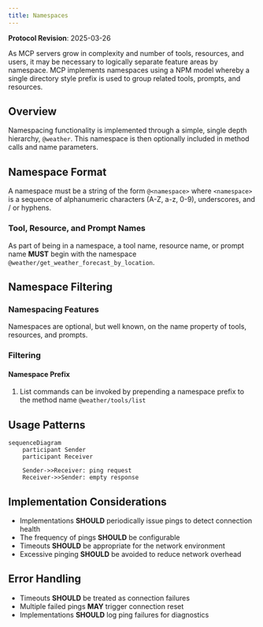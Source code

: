 ```yaml
---
title: Namespaces
---
```


<Info>**Protocol Revision**: 2025-03-26</Info>

As MCP servers grow in complexity and number of tools, resources, and users, it may
be necessary to logically separate feature areas by namespace. MCP implements namespaces
using a NPM model whereby a single directory style prefix is used to group related tools,
prompts, and resources.

## Overview

Namespacing functionality is implemented through a simple, single depth hierarchy, `@weather`.
This namespace is then optionally included in method calls and name parameters.

## Namespace Format

A namespace must be a string of the form `@<namespace>` where `<namespace>` is a sequence of
alphanumeric characters (A-Z, a-z, 0-9), underscores, and / or hyphens.

### Tool, Resource, and Prompt Names
As part of being in a namespace, a tool name, resource name, or prompt name **MUST** begin with the namespace
`@weather/get_weather_forecast_by_location`.

## Namespace Filtering

### Namespacing Features
Namespaces are optional, but well known, on the name property of tools, resources, and prompts.

### Filtering

#### Namespace Prefix
1. List commands can be invoked by prepending a namespace prefix to the method name `@weather/tools/list`


## Usage Patterns

```mermaid
sequenceDiagram
    participant Sender
    participant Receiver

    Sender->>Receiver: ping request
    Receiver->>Sender: empty response
```

## Implementation Considerations

- Implementations **SHOULD** periodically issue pings to detect connection health
- The frequency of pings **SHOULD** be configurable
- Timeouts **SHOULD** be appropriate for the network environment
- Excessive pinging **SHOULD** be avoided to reduce network overhead

## Error Handling

- Timeouts **SHOULD** be treated as connection failures
- Multiple failed pings **MAY** trigger connection reset
- Implementations **SHOULD** log ping failures for diagnostics

